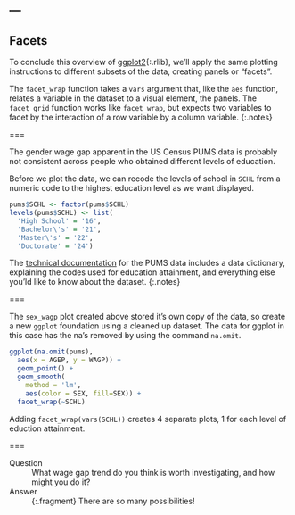 ---
---

## Facets

To conclude this overview of [ggplot2](){:.rlib}, we'll apply the same plotting
instructions to different subsets of the data, creating panels or "facets".

The `facet_wrap` function takes a `vars` argument that, like the `aes` function,
relates a variable in the dataset to a visual element, the panels. The
`facet_grid` function works like `facet_wrap`, but expects two variables to
facet by the interaction of a row variable by a column variable.
{:.notes}

===

The gender wage gap apparent in the US Census PUMS data is probably not
consistent across people who obtained different levels of education.

Before we plot the data, we can recode the levels of school in `SCHL` from a numeric code to the highest education level as we want displayed. 
```r
pums$SCHL <- factor(pums$SCHL)
levels(pums$SCHL) <- list(
  'High School' = '16',
  'Bachelor\'s' = '21',
  'Master\'s' = '22',
  'Doctorate' = '24')
```

The [technical
documentation](https://www.census.gov/programs-surveys/acs/technical-documentation/pums/documentation.2017.html)
for the PUMS data includes a data dictionary, explaining the codes used for
education attainment, and everything else you'ld like to know about the dataset.
{:.notes}

===

The `sex_wagp` plot created above stored it's own copy of the data, so create a
new `ggplot` foundation using a cleaned up dataset. The data for ggplot in this case has the na's removed by using the command `na.omit`.

```r
ggplot(na.omit(pums),
  aes(x = AGEP, y = WAGP)) + 
  geom_point() +
  geom_smooth(
    method = 'lm',
    aes(color = SEX, fill=SEX)) +
  facet_wrap(~SCHL)
```

Adding `facet_wrap(vars(SCHL))` creates 4 separate plots, 1 for each level of eduction attainment.

===

Question
: What wage gap trend do you think is worth investigating, and how might you
do it?

Answer
: {:.fragment} There are so many possibilities! 
